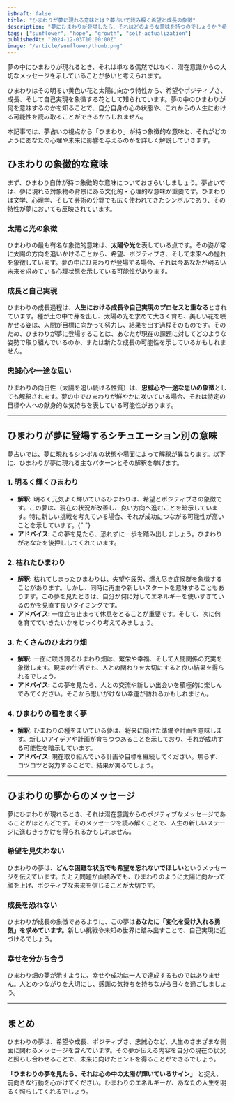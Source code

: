 ```yaml
---
isDraft: false
title: "ひまわりが夢に現れる意味とは？夢占いで読み解く希望と成長の象徴"
description: "夢にひまわりが登場したら、それはどのような意味を持つのでしょうか？希望や成長、ポジティブな変化を象徴するひまわりが、あなたの人生にどんなメッセージを伝えようとしているのかを夢占いの視点から徹底解説します。"
tags: ["sunflower", "hope", "growth", "self-actualization"]
publishedAt: "2024-12-03T10:00:00Z"
image: "/article/sunflower/thumb.png"
---
```


夢の中にひまわりが現れるとき、それは単なる偶然ではなく、潜在意識からの大切なメッセージを示していることが多いと考えられます。

ひまわりはその明るい黄色い花と太陽に向かう特性から、希望やポジティブさ、成長、そして自己実現を象徴する花として知られています。夢の中のひまわりが何を意味するのかを知ることで、自分自身の心の状態や、これからの人生における可能性を読み取ることができるかもしれません。

本記事では、夢占いの視点から「ひまわり」が持つ象徴的な意味と、それがどのようにあなたの心理や未来に影響を与えるのかを詳しく解説していきます。

<TableOfContents />

## ひまわりの象徴的な意味

まず、ひまわり自体が持つ象徴的な意味についておさらいしましょう。夢占いでは、夢に現れる対象物の背景にある文化的・心理的な意味が重要です。ひまわりは文学、心理学、そして芸術の分野でも広く使われてきたシンボルであり、その特性が夢においても反映されています。

### 太陽と光の象徴

ひまわりの最も有名な象徴的意味は、<strong>太陽や光</strong>を表している点です。その姿が常に太陽の方向を追いかけることから、希望、ポジティブさ、そして未来への憧れを象徴しています。夢の中にひまわりが登場する場合、それは今あなたが明るい未来を求めている心理状態を示している可能性があります。

### 成長と自己実現

ひまわりの成長過程は、<strong>人生における成長や自己実現のプロセスと重なる</strong>とされています。種が土の中で芽を出し、太陽の光を求めて大きく育ち、美しい花を咲かせる姿は、人間が目標に向かって努力し、結果を出す過程そのものです。そのため、ひまわりが夢に登場することは、あなたが現在の課題に対してどのような姿勢で取り組んでいるのか、または新たな成長の可能性を示しているかもしれません。

### 忠誠心や一途な思い

ひまわりの向日性（太陽を追い続ける性質）は、<strong>忠誠心や一途な思いの象徴</strong>としても解釈されます。夢の中でひまわりが鮮やかに咲いている場合、それは特定の目標や人への献身的な気持ちを表している可能性があります。

---

## ひまわりが夢に登場するシチュエーション別の意味

夢占いでは、夢に現れるシンボルの状態や場面によって解釈が異なります。以下に、ひまわりが夢に現れる主なパターンとその解釈を挙げます。

### 1. 明るく輝くひまわり

- <strong>解釈:</strong> 明るく元気よく輝いているひまわりは、希望とポジティブさの象徴です。この夢は、現在の状況が改善し、良い方向へ進むことを暗示しています。特に新しい挑戦を考えている場合、それが成功につながる可能性が高いことを示しています。{" "}
- <strong>アドバイス:</strong> この夢を見たら、恐れずに一歩を踏み出しましょう。ひまわりがあなたを後押ししてくれています。

### 2. 枯れたひまわり

- <strong>解釈:</strong> 枯れてしまったひまわりは、失望や疲労、燃え尽き症候群を象徴することがあります。しかし、同時に再生や新しいスタートを意味することもあります。この夢を見たときは、自分が何に対してエネルギーを使いすぎているのかを見直す良いタイミングです。
- <strong>アドバイス:</strong> 一度立ち止まって休息をとることが重要です。そして、次に何を育てていきたいかをじっくり考えてみましょう。

### 3. たくさんのひまわり畑

- <strong>解釈:</strong> 一面に咲き誇るひまわり畑は、繁栄や幸福、そして人間関係の充実を象徴します。現実の生活でも、人との関わりを大切にすると良い結果を得られるでしょう。
- <strong>アドバイス:</strong> この夢を見たら、人との交流や新しい出会いを積極的に楽しんでみてください。そこから思いがけない幸運が訪れるかもしれません。

### 4. ひまわりの種をまく夢

- <strong>解釈:</strong> ひまわりの種をまいている夢は、将来に向けた準備や計画を意味します。新しいアイデアや計画が育ちつつあることを示しており、それが成功する可能性を暗示しています。
- <strong>アドバイス:</strong> 現在取り組んでいる計画や目標を継続してください。焦らず、コツコツと努力することで、結果が実るでしょう。

---

## ひまわりの夢からのメッセージ

夢にひまわりが現れるとき、それは潜在意識からのポジティブなメッセージであることがほとんどです。そのメッセージを読み解くことで、人生の新しいステージに進むきっかけを得られるかもしれません。

### 希望を見失わない

ひまわりの夢は、<strong>どんな困難な状況でも希望を忘れないでほしい</strong>というメッセージを伝えています。たとえ問題が山積みでも、ひまわりのように太陽に向かって顔を上げ、ポジティブな未来を信じることが大切です。

### 成長を恐れない

ひまわりが成長の象徴であるように、この夢は<strong>あなたに「変化を受け入れる勇気」を求めています。</strong>新しい挑戦や未知の世界に踏み出すことで、自己実現に近づけるでしょう。

### 幸せを分かち合う

ひまわり畑の夢が示すように、幸せや成功は一人で達成するものではありません。人とのつながりを大切にし、感謝の気持ちを持ちながら日々を過ごしましょう。

---

## まとめ

ひまわりの夢は、希望や成長、ポジティブさ、忠誠心など、人生のさまざまな側面に関わるメッセージを含んでいます。その夢が伝える内容を自分の現在の状況と照らし合わせることで、未来に向けたヒントを得ることができるでしょう。

<strong>「ひまわりの夢を見たら、それは心の中の太陽が輝いているサイン」</strong>
と捉え、前向きな行動を心がけてください。ひまわりのエネルギーが、あなたの人生を明るく照らしてくれるでしょう。

